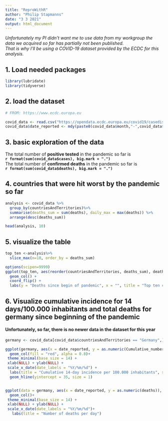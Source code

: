 ```yaml
---
title: "ReproWithR"
author: "Philip Stapmanns"
date: "3 3 2021"
output: html_document
---
```


  *Unfortunately my PI didn't want me to use data from my workgroup the data we acquired so far has partially not been published.*  
  *That is why I'll be using a COVID-19 dataset provided by the ECDC for this analysis.*  
  
## 1. Load needed packages
```r
library(lubridate)
library(tidyverse)
```
## 2. load the dataset
```r
# FROM: https://www.ecdc.europa.eu

covid_data <- read.csv("https://opendata.ecdc.europa.eu/covid19/casedistribution/csv", na.strings = "", fileEncoding = "UTF-8-BOM", stringsAsFactors = F)
covid_data$date_reported <- mdy(paste0(covid_data$month,"-",covid_data$day,"-",covid_data$year))
```
## 3. basic exploration of the data  
The total number of **positive tested** in the pandemic so far is   
**`r format(sum(covid_data$cases), big.mark = ".")`**  
The total number of **confirmed deaths** in the pandemic so far is   
**`r format(sum(covid_data$deaths), big.mark = ".")`**  

## 4. countries that were hit worst by the pandemic so far
```r
analysis <- covid_data %>%
  group_by(countriesAndTerritories)%>%
  summarise(deaths_sum = sum(deaths), daily_max = max(deaths)) %>%
  arrange(desc(deaths_sum))

head(analysis, 10)
```
## 5. visualize the table
```r
top_ten <-analysis%>%
  slice_max(n=10, order_by = deaths_sum)

options(scipen=9999)
ggplot(top_ten, aes(reorder(countriesAndTerritories, deaths_sum), deaths_sum)) +
  geom_col() +
  coord_flip() +
  labs(y = "Deaths since begin of pandemic", x = "", title = "Top ten countries with most deaths")
```
  
## 6. Visualize cumulative incidence for 14 days/100.000 inhabitants and total deaths for germany since beginning of the pandemic 
#### Unfortunately, so far, there is no newer data in the dataset for this year
```r
germany <- covid_data[covid_data$countriesAndTerritories == "Germany",]

ggplot(germany, aes(x = date_reported, y = as.numeric(Cumulative_number_for_14_days_of_COVID.19_cases_per_100000)))+
  geom_col(fill = "red", alpha = 0.8)+
 theme_minimal(base_size = 14) +
 xlab(NULL) + ylab(NULL) + 
 scale_x_date(date_labels = "%Y/%m/%d") +
  labs(title = "Cumulative 14-day incidence per 100.000 inhabitants", subtitle = "Black line marks current goal for loosening")+
  geom_hline(yintercept = 35, size = 1)


ggplot(data = germany, aes(x = date_reported, y = as.numeric(deaths)), fill = "black", alpha = 0.2) + 
  geom_col()+
 theme_minimal(base_size = 14) +
 xlab(NULL) + ylab(NULL) + 
 scale_x_date(date_labels = "%Y/%m/%d")+
   labs(title = "Number of deaths per day")
```
